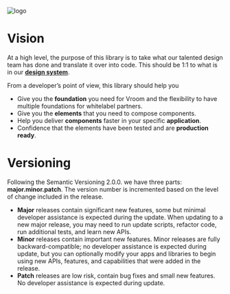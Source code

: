 
<Meta title="Read Me" />

<img src={Logo} alt="logo" />

# Vision

At a high level, the purpose of this library is to take what our talented design team has done
and translate it over into code. This should be 1:1 to what is in our [**design system**](https://www.figma.com/file/YuFZHgGp9QMb5yof3UmKYY/Vroom-Design-Library-2.0?node-id=455%3A0).

From a developer’s point of view, this library should help you
* Give you the **foundation** you need for Vroom and the flexibility to have multiple foundations for
whitelabel partners.
* Give you the **elements** that you need to compose components.
* Help you deliver **components** faster in your specific **application**.
* Confidence that the elements have been tested and are **production ready**.

# Versioning

Following the Semantic Versioning 2.0.0. we have three parts: **major.minor.patch**.
The version number is incremented based on the level of change included in the release.

* **Major** releases contain significant new features, some but minimal developer assistance is expected during the update. When updating to a new major release, you may need to run update scripts, refactor code, run additional tests, and learn new APIs.
* **Minor** releases contain important new features. Minor releases are fully backward-compatible; no developer assistance is expected during update, but you can optionally modify your apps and libraries to begin using new APIs, features, and capabilities that were added in the release.
* **Patch** releases are low risk, contain bug fixes and small new features. No developer assistance is expected during update.